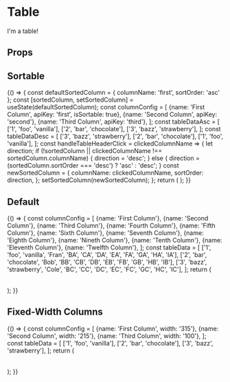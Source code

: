 

<Meta
  title="Components/Table"
  component={Table}
  decorators={[withA11y]}
/>

# Table

I'm a table!

## Props

<Props of={Table} />

## Sortable

<Preview>
  <Story name="Sortable">
    {() => {
      const defaultSortedColumn = {
        columnName: 'first',
        sortOrder: 'asc'
      };
      const [sortedColumn, setSortedColumn] = useState(defaultSortedColumn);
      const columnConfig = [
        {name: 'First Column', apiKey: 'first', isSortable: true},
        {name: 'Second Column', apiKey: 'second'},
        {name: 'Third Column', apiKey: 'third'},
      ];
      const tableDataAsc = [
        ['1', 'foo', 'vanilla'],
        ['2', 'bar', 'chocolate'],
        ['3', 'bazz', 'strawberry'],
      ];
      const tableDataDesc = [
        ['3', 'bazz', 'strawberry'],
        ['2', 'bar', 'chocolate'],
        ['1', 'foo', 'vanilla'],
      ];
      const handleTableHeaderClick = clickedColumnName => {
        let direction;
        if (!sortedColumn || clickedColumnName !== sortedColumn.columnName) {
          direction = 'desc';
        } else {
          direction = (sortedColumn.sortOrder === 'desc') ? 'asc' : 'desc';
        }
        const newSortedColumn = {
          columnName: clickedColumnName,
          sortOrder: direction,
        };
        setSortedColumn(newSortedColumn);
      };
      return (
        <Table
          isBordered
          isResponsive
          columnConfig={columnConfig}
          tableData={sortedColumn && sortedColumn.sortOrder === 'desc' ? tableDataDesc : tableDataAsc}
          onSort={handleTableHeaderClick}
          sortedColumn={sortedColumn}
        />
      );
    }}
  </Story>
</Preview>

## Default

<Preview>
  <Story name="Default">
    {() => {
      const columnConfig = [
        {name: 'First Column'},
        {name: 'Second Column'},
        {name: 'Third Column'},
        {name: 'Fourth Column'},
        {name: 'Fifth Column'},
        {name: 'Sixth Column'},
        {name: 'Seventh Column'},
        {name: 'Eighth Column'},
        {name: 'Nineth Column'},
        {name: 'Tenth Column'},
        {name: 'Eleventh Column'},
        {name: 'Twelfth Column'},
      ];
      const tableData = [
        ['1', 'foo', 'vanilla', 'Fran', 'BA', 'CA', 'DA', 'EA', 'FA', 'GA', 'HA', 'IA'],
        ['2', 'bar', 'chocolate', 'Bob', 'BB', 'CB', 'DB', 'EB', 'FB', 'GB', 'HB', 'IB'],
        ['3', 'bazz', 'strawberry', 'Cole', 'BC', 'CC', 'DC', 'EC', 'FC', 'GC', 'HC', 'IC'],
      ];
      return (
        <Table
          isBordered
          isResponsive
          columnConfig={columnConfig}
          tableData={tableData}
        />
      );
    }}
  </Story>
</Preview>

## Fixed-Width Columns

<Preview>
  <Story name="Fixed-Width Columns">
    {() => {
      const columnConfig = [
        {name: 'First Column', width: '315'},
        {name: 'Second Column', width: '215'},
        {name: 'Third Column', width: '100'},
      ];
      const tableData = [
        ['1', 'foo', 'vanilla'],
        ['2', 'bar', 'chocolate'],
        ['3', 'bazz', 'strawberry'],
      ];
      return (
        <Table
          isBordered
          isResponsive
          columnConfig={columnConfig}
          tableData={tableData}
          useFixedWidthColumns
        />
      );
    }}
  </Story>
</Preview>

